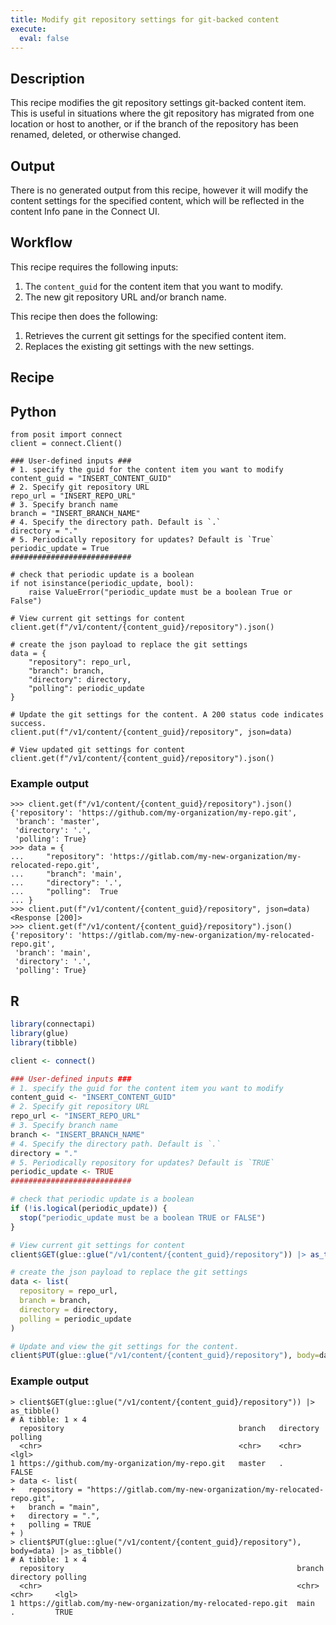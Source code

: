 ```yaml
---
title: Modify git repository settings for git-backed content
execute: 
  eval: false
---
```


## Description 

This recipe modifies the git repository settings git-backed content item. This is useful in situations where the git repository has migrated from one location or host to another, or if the branch of the repository has been renamed, deleted, or otherwise changed.

## Output

There is no generated output from this recipe, however it will modify the content settings for the specified content, which will be reflected in the content Info pane in the Connect UI.

## Workflow
This recipe requires the following inputs:

1. The `content_guid` for the content item that you want to modify. 
2. The new git repository URL and/or branch name.

This recipe then does the following:

1. Retrieves the current git settings for the specified content item.
2. Replaces the existing git settings with the new settings.

## Recipe

:::{.panel-tabset group="language"}

## Python

```.python
from posit import connect
client = connect.Client() 

### User-defined inputs ###
# 1. specify the guid for the content item you want to modify
content_guid = "INSERT_CONTENT_GUID" 
# 2. Specify git repository URL 
repo_url = "INSERT_REPO_URL"
# 3. Specify branch name
branch = "INSERT_BRANCH_NAME"
# 4. Specify the directory path. Default is `.`
directory = "."
# 5. Periodically repository for updates? Default is `True`
periodic_update = True
###########################

# check that periodic update is a boolean
if not isinstance(periodic_update, bool):
    raise ValueError("periodic_update must be a boolean True or False")

# View current git settings for content
client.get(f"/v1/content/{content_guid}/repository").json()

# create the json payload to replace the git settings
data = {
    "repository": repo_url,
    "branch": branch,
    "directory": directory,
    "polling": periodic_update
}

# Update the git settings for the content. A 200 status code indicates success.
client.put(f"/v1/content/{content_guid}/repository", json=data)

# View updated git settings for content
client.get(f"/v1/content/{content_guid}/repository").json()

```
### Example output

```
>>> client.get(f"/v1/content/{content_guid}/repository").json()
{'repository': 'https://github.com/my-organization/my-repo.git',
 'branch': 'master',
 'directory': '.',
 'polling': True}
>>> data = {
...     "repository": 'https://gitlab.com/my-new-organization/my-relocated-repo.git',
...     "branch": 'main',
...     "directory": '.',
...     "polling":  True
... }
>>> client.put(f"/v1/content/{content_guid}/repository", json=data)
<Response [200]>
>>> client.get(f"/v1/content/{content_guid}/repository").json()
{'repository': 'https://gitlab.com/my-new-organization/my-relocated-repo.git',
 'branch': 'main',
 'directory': '.',
 'polling': True}
```

## R

```.r
library(connectapi)
library(glue)
library(tibble)

client <- connect()

### User-defined inputs ###
# 1. specify the guid for the content item you want to modify
content_guid <- "INSERT_CONTENT_GUID" 
# 2. Specify git repository URL 
repo_url <- "INSERT_REPO_URL"
# 3. Specify branch name
branch <- "INSERT_BRANCH_NAME"
# 4. Specify the directory path. Default is `.`
directory = "."
# 5. Periodically repository for updates? Default is `TRUE`
periodic_update <- TRUE
###########################

# check that periodic update is a boolean
if (!is.logical(periodic_update)) {
  stop("periodic_update must be a boolean TRUE or FALSE")
}

# View current git settings for content
client$GET(glue::glue("/v1/content/{content_guid}/repository")) |> as_tibble()

# create the json payload to replace the git settings
data <- list(
  repository = repo_url,
  branch = branch,
  directory = directory,
  polling = periodic_update
)

# Update and view the git settings for the content.
client$PUT(glue::glue("/v1/content/{content_guid}/repository"), body=data) |> as_tibble()


```

### Example output

```
> client$GET(glue::glue("/v1/content/{content_guid}/repository")) |> as_tibble()
# A tibble: 1 × 4
  repository                                       branch   directory polling
  <chr>                                            <chr>    <chr>     <lgl>  
1 https://github.com/my-organization/my-repo.git   master   .         FALSE   
> data <- list(
+   repository = "https://gitlab.com/my-new-organization/my-relocated-repo.git",
+   branch = "main",
+   directory = ".",
+   polling = TRUE
+ )
> client$PUT(glue::glue("/v1/content/{content_guid}/repository"), body=data) |> as_tibble()
# A tibble: 1 × 4
  repository                                                    branch directory polling
  <chr>                                                         <chr>  <chr>     <lgl>  
1 https://gitlab.com/my-new-organization/my-relocated-repo.git  main   .         TRUE   

```

:::

